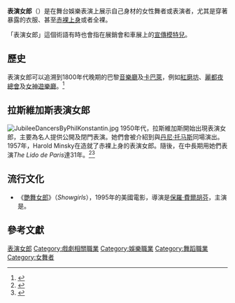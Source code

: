 {{Otheruses|other=英文Showgirl的其他條目說明|Showgirl}}

'''表演女郎'''（{{lang-en|Showgirl}}）是在舞台娛樂表演上展示自己身材的女性舞者或表演者，尤其是穿著暴露的衣服、甚至[[赤裸上身|赤裸上身]]或者全裸。

「表演女郎」這個術語有時也會指在展銷會和車展上的[[宣傳模特兒|宣傳模特兒]]。

== 歷史 ==
表演女郎可以追溯到1800年代晚期的巴黎[[音樂廳|音樂廳]]及[[卡巴萊|卡巴萊]]，例如[[紅磨坊|紅磨坊]]、[[麗都夜總會|麗都夜總會]]及[[女神遊樂廳|女神遊樂廳]]。<ref>{{Cite web |url = http://www.showgirlsinlasvegas.com/showgirl-history.htm |title = Las Vegas Showgirls: The History of Las Vegas Showgirls |publisher = showgirlsinlasvegas.com |language = en |access-date = 2016-05-13 |archive-date = 2020-08-05 |archive-url = https://web.archive.org/web/20200805105439/https://www.showgirlsinlasvegas.com/showgirl-history.htm |dead-url = no }}</ref>

== 拉斯維加斯表演女郎 ==
[[Image:JubileeDancersByPhilKonstantin.jpg|thumb]]
1950年代，拉斯維加斯開始出現表演女郎，主要為名人提供公開及閉門表演。她們會被介紹到{{link-en|金沙酒店與賭場|Sands Hotel and Casino|金沙賭場}}與[[丹尼·托马斯|丹尼·托马斯]]同場演出。1957年，Harold Minsky在{{link-en|沙漠旅館|Desert Inn}}造就了赤裸上身的表演女郎。隨後，{{link-en|Donn Arden|Donn Arden}}在{{link-en|星塵度假酒店與賭場|Stardust Resort and Casino|星塵賭場}}中長期用她們表演''The Lido de Paris''達31年。<ref>{{Cite web |url = http://www.pbs.org/wgbh/amex/lasvegas/peopleevents/p_entertainers.html |title = Las Vegas: An Unconventional History |date = 2005-07-11 |publisher = PBS |language = en |access-date = 2016-05-13 |archive-date = 2016-12-20 |archive-url = https://web.archive.org/web/20161220143713/http://www.pbs.org/wgbh/amex/lasvegas/peopleevents/p_entertainers.html |dead-url = no }}</ref><ref>{{Cite web |url = http://lasvegassun.com/news/2008/may/15/showgirls-may-be-fewer-numbers-will-always-be-icon/ |title = Las Vegas Showgirls: Show and (a lot to) tell |author = Mary Manning |date = 2008-05-15 |publisher = Las Vegas Sun |language = en |access-date = 2016-05-13 |archive-date = 2020-05-10 |archive-url = https://web.archive.org/web/20200510220209/https://lasvegassun.com/news/2008/may/15/showgirls-may-be-fewer-numbers-will-always-be-icon/ |dead-url = no }}</ref>

== 流行文化 ==
*《[[艷舞女郎|艷舞女郎]]》（''Showgirls''），1995年的美國電影，導演是[[保羅·費爾胡芬|保羅·費爾胡芬]]，主演是{{link-en|Elizabeth Berkley|Elizabeth Berkley}}。

== 參考文獻 ==
{{reflist}}

[[Category:表演女郎|]]
[[Category:戲劇相關職業|Category:戲劇相關職業]]
[[Category:娛樂職業|Category:娛樂職業]]
[[Category:舞蹈職業|Category:舞蹈職業]]
[[Category:女舞者|Category:女舞者]]
